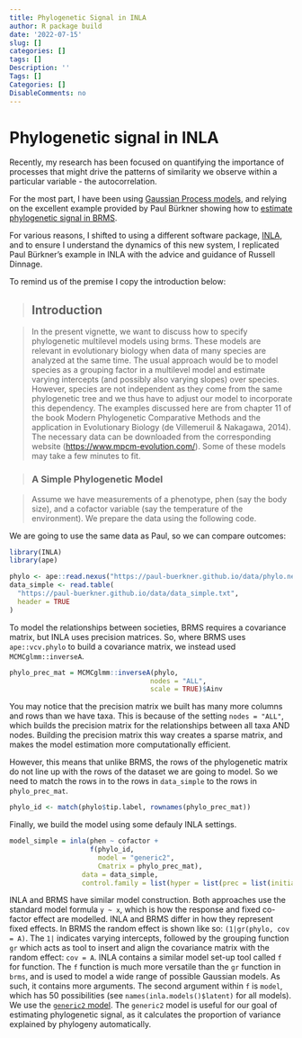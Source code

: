 ```yaml
---
title: Phylogenetic Signal in INLA
author: R package build
date: '2022-07-15'
slug: []
categories: []
tags: []
Description: ''
Tags: []
Categories: []
DisableComments: no
---
```


# Phylogenetic signal in INLA

Recently, my research has been focused on quantifying the importance of processes that might drive the patterns of similarity we observe within a particular variable - the autocorrelation.

For the most part, I have been using [Gaussian Process models](https://www.youtube.com/watch?v=PIuqxOBJqLU), and relying on the excellent example provided by Paul Bürkner showing how to [estimate phylogenetic signal in BRMS](https://cran.r-project.org/web/packages/brms/vignettes/brms_phylogenetics.html).

For various reasons, I shifted to using a different software package, [INLA](https://www.r-inla.org/), and to ensure I understand the dynamics of this new system, I replicated Paul Bürkner's example in INLA with the advice and guidance of Russell Dinnage.

To remind us of the premise I copy the introduction below:

> ## Introduction

> In the present vignette, we want to discuss how to specify phylogenetic multilevel models using brms. These models are relevant in evolutionary biology when data of many species are analyzed at the same time. The usual approach would be to model species as a grouping factor in a multilevel model and estimate varying intercepts (and possibly also varying slopes) over species. However, species are not independent as they come from the same phylogenetic tree and we thus have to adjust our model to incorporate this dependency. The examples discussed here are from chapter 11 of the book Modern Phylogenetic Comparative Methods and the application in Evolutionary Biology (de Villemeruil & Nakagawa, 2014). The necessary data can be downloaded from the corresponding website (<https://www.mpcm-evolution.com/>). Some of these models may take a few minutes to fit.

> ### A Simple Phylogenetic Model

> Assume we have measurements of a phenotype, phen (say the body size), and a cofactor variable (say the temperature of the environment). We prepare the data using the following code.

We are going to use the same data as Paul, so we can compare outcomes:

```r
library(INLA)
library(ape)

phylo <- ape::read.nexus("https://paul-buerkner.github.io/data/phylo.nex")
data_simple <- read.table(
  "https://paul-buerkner.github.io/data/data_simple.txt",
  header = TRUE
)
```

To model the relationships between societies, BRMS requires a covariance matrix, but INLA uses precision matrices. So, where BRMS uses `ape::vcv.phylo` to build a covariance matrix, we instead used `MCMCglmm::inverseA`.

```r
phylo_prec_mat = MCMCglmm::inverseA(phylo,
                                   nodes = "ALL",
                                   scale = TRUE)$Ainv
```

You may notice that the precision matrix we built has many more columns and rows than we have taxa. This is because of the setting `nodes = "ALL"`, which builds the precision matrix for the relationships between all taxa AND nodes. Building the precision matrix this way creates a sparse matrix, and makes the model estimation more computationally efficient.

However, this means that unlike BRMS, the rows of the phylogenetic matrix do not line up with the rows of the dataset we are going to model. So we need to match the rows in to the rows in `data_simple` to the rows in `phylo_prec_mat`.

```r
phylo_id <- match(phylo$tip.label, rownames(phylo_prec_mat))
```

Finally, we build the model using some defauly INLA settings.

```r
model_simple = inla(phen ~ cofactor +
                    f(phylo_id,
                      model = "generic2",
                      Cmatrix = phylo_prec_mat),
                  data = data_simple,
                  control.family = list(hyper = list(prec = list(initial = log(1e+08), fixed = TRUE))))
```

INLA and BRMS have similar model construction. Both approaches use the standard model formula `y ~ x`, which is how the response and fixed co-factor effect are modelled. INLA and BRMS differ in how they represent fixed effects. In BRMS the random effect is shown like so: `(1|gr(phylo, cov = A)`. The `1|` indicates varying intercepts, followed by the grouping function `gr` which acts as tool to insert and align the covariance matrix with the random effect: `cov = A`. INLA contains a similar model set-up tool called `f` for function. The `f` function is much more versatile than the `gr` function in `brms`, and is used to model a wide range of possible Gaussian models. As such, it contains more arguments. The second argument within `f` is `model`, which has 50 possibilities (see `names(inla.models()$latent)` for all models). We use the [`generic2` model](https://inla.r-inla-download.org/r-inla.org/doc/latent/generic2.pdf). The `generic2` model is useful for our goal of estimating phylogenetic signal, as it calculates the proportion of variance explained by phylogeny automatically. 
